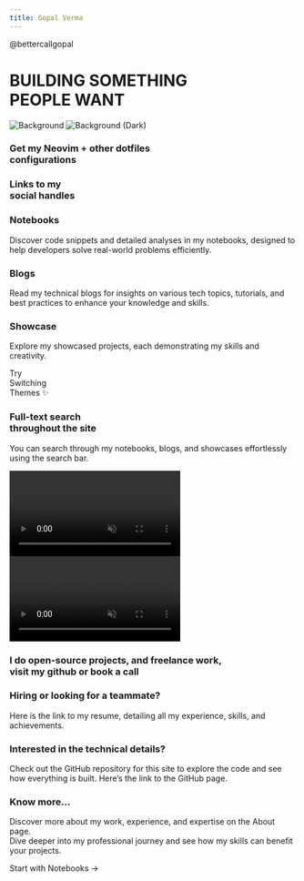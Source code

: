 ```yaml
---
title: Gopal Verma
---
```



<div className="home-content">
  <div className="flex justify-center items-center flex-col">
    <Link href="https://x.com/bettercallgopal" className="sm:mt-[50px] mt-[30px]">
      <span className="inline-flex items-center rounded-full bg-gray-500/10 dark:bg-gray-700 px-5 py-2 text-xs font-medium ring-1 ring-inset dark:ring-gray-400/30 ring-gray-500/50 font-anton dark:text-white gap-x-1 text-gray-500 "><RiTwitterXLine />@bettercallgopal</span>
    </Link>
    <h1 className="headline font-anton text-center mb-[50px]">BUILDING SOMETHING <br /> PEOPLE WANT</h1>
    <CTA />
  </div>
  <style jsx>{`
    .content-container {
      max-width: 90rem;
      padding-left: max(env(safe-area-inset-left),1.5rem);
      padding-right: max(env(safe-area-inset-right),1.5rem);
      margin: 0 auto;
    }
    .features-container {
      margin: 8rem 0 0;
      padding: 4rem 0;
      background-color: #f3f4f6;
      border-bottom: 1px solid #e5e7eb;
    }
    .features-container .content-container {
      margin-top: -8rem;
    }
    :global(.dark) .features-container {
      background-color: #000;
      border-bottom: 1px solid rgb(38,38,38);
    }
    .headline {
      display: inline-flex;
      font-size: 3.125rem;
      font-size: min(4.375rem, max(8vw, 2.5rem));
      font-weight: 700;
      font-feature-settings: initial;
      letter-spacing: 0rem;
      margin-left: -0.2rem;
      margin-top: 2.4rem;
      line-height: 1.1;
      background-image: linear-gradient(146deg,#000,#757a7d);
      -webkit-background-clip: text;
      -webkit-text-fill-color: transparent;
      background-clip: text;
    }
    :global(.dark) .headline {
      background-image: linear-gradient(146deg,#fff,#757a7d);
    }
    .subtitle {
      font-size: 1.3rem;
      font-size: min(1.3rem, max(3.5vw, 1.2rem));
      font-feature-settings: initial;
      line-height: 1.6;
    }
    .nextjs-link {
      color: currentColor;
      text-decoration: none;
      font-weight: 600;
    }
    :global(#docs-card) {
      color: #fff;
      text-shadow: 0 0 1rem rgba(0,0,0,0.1);
    }
    :global(#docs-card img) {
      object-fit: cover;
      object-position: left;
      position: absolute;
      left: 0;
      right: 0;
      top: 0;
      bottom: 0;
      height: 100%;
      z-index: 0;
      user-select: none;
      pointer-events: none;
    }
    :global(#docs-card img:nth-child(2)) {
      display: none;
    }
    :global(.dark #docs-card img:nth-child(2)) {
      display: initial;
    }
    :global(.dark #docs-card img:nth-child(1)) {
      display: none;
    }
    :global(#highlighting-card) {
      min-height: 300px;
      background-image: linear-gradient(to top, transparent, #fff 50%), url(/assets/syntax-highlighting.svg);
      background-size: 634px;
      background-position: -6px calc(100% + 4px);
      background-repeat: no-repeat;
    }
    :global(#highlighting-card-blog) {
      min-height: 300px;
      background-image: linear-gradient(to top, transparent, #fff 50%), url(/assets/index_blog.png);
      background-size: 634px;
      background-position: -6px calc(100% + 0px);
      background-repeat: no-repeat;
    }
    :global(.dark #highlighting-card-blog) {
      min-height: 300px;
      background-image: linear-gradient(to top, transparent, #202020 50%), url(/assets/index_blog.png);
      background-size: 634px;
      background-position: -6px calc(100% + 0px);
      background-repeat: no-repeat;
    }
    :global(#highlighting-card-showcase) {
      min-height: 300px;
      background-image: linear-gradient(to top, transparent, #fff 50%), url(/assets/index_showcase.png);
      background-size: 634px;
      background-position: -6px calc(100% + 0px);
      background-repeat: no-repeat;
    }
    :global(.dark #highlighting-card-showcase) {
      min-height: 300px;
      background-image: linear-gradient(to top, transparent, #202020 50%), url(/assets/index_showcase.png);
      background-size: 634px;
      background-position: -6px calc(100% + 0px);
      background-repeat: no-repeat;
    }
    :global(.dark #highlighting-card) {
      background-image: linear-gradient(to top, transparent, #202020 50%), url(/assets/syntax-highlighting.svg);
    }
    :global(.feat-darkmode) {
      min-height: 300px;
    }
    :global(.feat-darkmode h3) {
      font-size: 48px;
    }
    :global(#search-card) {
      display: flex;
      flex-direction: column;
      justify-content: center;
    }
    :global(#search-card p) {
      max-width: 320px;
    }
    :global(#search-card video) {
      position: absolute;
      right: 0;
      top: 24px;
      height: 430px;
      pointer-events: none;
      max-width: 60%;
    }
    :global(#fs-card) {
      min-height: 240px;
    }
    :global(#fs-card h3) {
      text-align: left;
      width: min(300px, 41%);
      min-width: 155px;
    }
    :global(#a11y-card) {
      background-image: url(/assets/high-contrast.png);
      background-position: -160px 220px;
    }
    @media screen and (max-width: 1300px) {
      :global(#a11y-card) {
        background-image: linear-gradient(to bottom, white, transparent), url(/assets/high-contrast.png);
      }
    }
    @media screen and (max-width: 1200px) {
      :global(#highlighting-card) {
        aspect-ratio: auto;
      }
      :global(.feat-darkmode h3) {
        font-size: 4vw;
        font-size: min(48px, max(4vw, 30px));
      }
      :global(#search-card video) {
        aspect-ratio: 787/623;
        height: auto;
      }
      .headline {
      }
    }
    @media screen and (max-width: 1024px) {
      :global(#docs-card) {
        aspect-ratio: 135/86;
      }
      :global(#search-card) {
        aspect-ratio: 8/3;
      }
      :global(#search-card h3) {
        text-align: left;
      }
      :global(#highlighting-card) {
        background-size: 136%;
      }
      :global(#a11y-card) {
        background-image: url(/assets/high-contrast.png);
        background-position: center 160px;
      }
    }
    @media screen and (max-width: 768px) {
      :global(#docs-card) {
        min-height: 348px;
        width: 100%;
        aspect-ratio: auto;
      }
      :global(#docs-card img) {
        object-position: -26px 0;
        width: 250%;
        max-width: initial;
      }
    }
    @media screen and (max-width: 640px) {
      :global(#search-card) {
        aspect-ratio: 2.5/2;
        justify-content: flex-start;
        align-items: stretch;
        min-height: 350px;
      }
      :global(#search-card h3) {
        text-align: center;
      }
      :global(#search-card p) {
        max-width: 100%;
      }
      :global(#search-card video) {
        position: relative;
        margin: .75em -1.75em 0;
        max-width: calc(100% + 3.5em);
      }
      :global(.dark #search-card video) {
        mix-blend-mode: lighten;
      }
    }
  `}</style>

  <div className="features-container">
    <div className="content-container">
      <Features>
        <Feature index={0} large centered id="docs-card" href="https://github.com/GopalVerma1303/dotconfigs">
          <Image src={Nvimss} alt="Background" loading="eager" />
          <Image src={Nvimss} alt="Background (Dark)" loading="eager" />
          <h3>Get my Neovim + other dotfiles <br className="show-on-mobile"/>configurations</h3>
        </Feature>
        <Feature index={1} centered className="card-with-border">
          <div className="flex flex-col justify-center items-center lg:h-[520px] h-full lg:mb-0 mb-[50px]">
            <h3 className="font-light">Links to my<br className="show-on-mobile"/> social handles </h3>
            <SocialBundle />
          </div>
        </Feature>
        <Feature index={2} id="highlighting-card" href="/notebooks">
          <h3>Notebooks</h3>
          <p>Discover code snippets and detailed analyses in my notebooks, designed to help developers solve real-world problems efficiently.</p>
        </Feature>
        <Feature index={3} id="highlighting-card-blog" href="/blogs">
          <h3>Blogs</h3>
          <p>Read my technical blogs for insights on various tech topics, tutorials, and best practices to enhance your knowledge and skills.</p>
        </Feature>
        <Feature index={4} id="highlighting-card-showcase" href="/showcase">
          <h3>Showcase</h3>
          <p>Explore my showcased projects, each demonstrating my skills and creativity.</p>
        </Feature>
        <Feature index={5} centered className="feat-darkmode" style={{
          display: 'flex',
          alignItems: 'center',
          justifyContent: 'center',
        }}>
          <motion.div
            animate={{
              backgroundPosition: ['0% 0%', '50% 40%', '50% 40%', '100% 100%'],
              backgroundImage: [`radial-gradient(farthest-corner, #e2e5ea, #e2e5ea)`, 'radial-gradient(farthest-corner, #06080a, #e2e5ea)', 'radial-gradient(farthest-corner, #06080a, #e2e5ea)', 'radial-gradient(farthest-corner, #e2e5ea, #e2e5ea)'],
            }}
            transition={{
              backgroundPosition: {
                repeat: Infinity,
                duration: 10,
                delay: 1
              },
              backgroundImage: {
                times: [0, .2, .8, 1],
                repeat: Infinity,
                duration: 10,
                delay: 1
              },
            }}
            style={{
              position: 'absolute',
              top: 0,
              left: 0,
              width: '100%',
              height: '100%',
              backgroundImage: `radial-gradient(farthest-corner, #06080a, #e2e5ea)`,
              backgroundSize: '400% 400%',
              backgroundRepeat: 'no-repeat',
            }}
          />
          <motion.h3
            animate={{
              color: ['#dae5ff', '#fff', '#fff', '#dae5ff'],
            }}
            style={{
              position: 'relative',
              mixBlendMode: 'difference',
            }}
          >Try<br/>Switching<br/>Themes ✨</motion.h3>
        </Feature>
        <Feature index={6} large id="search-card" >
          <div style={{ zIndex: 2}}>
            <h3>Full-text search <br/> throughout the site</h3>
            <p>You can search through my notebooks, blogs, and showcases effortlessly using the search bar.</p>
          </div>
          <div className="absolute w-full h-full inset-0 hidden sm:block bg-[linear-gradient(to_right,white_250px,_transparent)] dark:bg-[linear-gradient(to_right,#202020_250px,_transparent)] z-[1]"/>
          <video autoPlay="autoplay" loop muted playsInline className="dark:hidden block">
            <source src="/assets/search.mp4" type="video/mp4"/>
          </video>
          <video autoPlay="autoplay" loop muted playsInline className="dark:block hidden -translate-x-4">
            <source src="/assets/search-dark.mp4" type="video/mp4"/>
          </video>
        </Feature>
        <Feature index={7} large id="fs-card" style={{
          color: 'white',
          backgroundImage: 'url(/assets/routing.png), url(/assets/gradient-bg.jpeg)',
          backgroundSize: '140%, 180%',
          backgroundPosition: '130px -8px, top',
          backgroundRepeat: 'no-repeat',
          textShadow: '0 1px 6px rgb(38 59 82 / 18%)',
          aspectRatio: '1.765',
        }}>
          <h3>I do open-source projects, and freelance work, <br /> <Link href="https://github.com/gopalVerma1303/">visit my github</Link> or <Link href="#">book a call</Link></h3>
        </Feature>
        <Feature index={8} id="a11y-card" href="https://drive.google.com/file/d/1seko5lEQP5iuB-GKXt4x83d0IqnEGE3t/view?usp=sharing" className='card-with-border' style={{
          backgroundSize: 750,
          backgroundRepeat: 'no-repeat',
          minHeight: 288
        }}>
          <h3>Hiring or looking for a teammate?</h3>
          <p>Here is the link to my resume, detailing all my experience, skills, and achievements.</p>
        </Feature>
        <Feature index={9}>
          <h3>Interested in the technical details?</h3>
          <p className='mr-6'>Check out the GitHub repository for this site to explore the code and see how everything is built. Here’s the link to the <Link href="https://github.com/GopalVerma1303/bettercallgopal">GitHub page</Link>.</p>
        </Feature>
        <Feature index={10} large>
          <h3>Know more...</h3>
          <p>Discover more about my work, experience, and expertise on the <Link href="/about">About</Link> page. <br /> Dive deeper into my professional journey and see how my skills can benefit your projects.</p>
          <p className="subtitle"><Link className="!no-underline" href="/notebooks">Start with Notebooks →</Link></p>
        </Feature>
      </Features>
    </div>
  </div>
</div>
